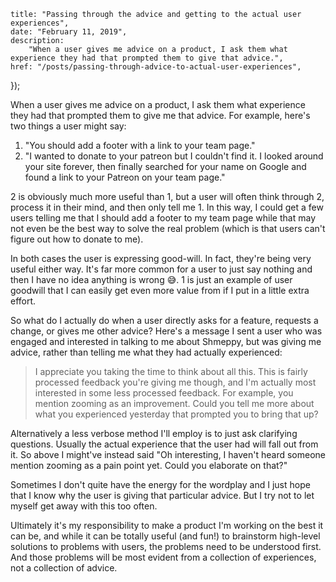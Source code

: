     title: "Passing through the advice and getting to the actual user experiences",
    date: "February 11, 2019",
    description:
        "When a user gives me advice on a product, I ask them what experience they had that prompted them to give that advice.",
    href: "/posts/passing-through-advice-to-actual-user-experiences",
});


When a user gives me advice on a product, I ask them what experience they had that prompted them to give me that advice. For example, here's two things a user might say:

1. "You should add a footer with a link to your team page."
2. "I wanted to donate to your patreon but I couldn't find it. I looked around your site forever, then finally searched for your name on Google and found a link to your Patreon on your team page."

2 is obviously much more useful than 1, but a user will often think through 2, process it in their mind, and then only tell me 1. In this way, I could get a few users telling me that I should add a footer to my team page while that may not even be the best way to solve the real problem (which is that users can't figure out how to donate to me).

In both cases the user is expressing good-will. In fact, they're being very useful either way. It's far more common for a user to just say nothing and then I have no idea anything is wrong 😅. 1 is just an example of user goodwill that I can easily get even more value from if I put in a little extra effort.

So what do I actually do when a user directly asks for a feature, requests a change, or gives me other advice? Here's a message I sent a user who was engaged and interested in talking to me about Shmeppy, but was giving me advice, rather than telling me what they had actually experienced:

> I appreciate you taking the time to think about all this. This is fairly processed feedback you're giving me though, and I'm actually most interested in some less processed feedback. For example, you mention zooming as an improvement. Could you tell me more about what you experienced yesterday that prompted you to bring that up?

Alternatively a less verbose method I'll employ is to just ask clarifying questions. Usually the actual experience that the user had will fall out from it. So above I might've instead said "Oh interesting, I haven't heard someone mention zooming as a pain point yet. Could you elaborate on that?"

Sometimes I don't quite have the energy for the wordplay and I just hope that I know why the user is giving that particular advice. But I try not to let myself get away with this too often.

Ultimately it's my responsibility to make a product I'm working on the best it can be, and while it can be totally useful (and fun!) to brainstorm high-level solutions to problems with users, the problems need to be understood first. And those problems will be most evident from a collection of experiences, not a collection of advice.
